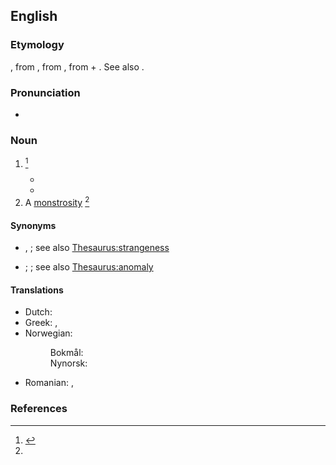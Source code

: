 ==English==

===Etymology===
{{suffix|en|abnormal|alt1=abnorm(al)|ity}}, from {{bor|en|LL.|abnormitas}}, from {{der|en|la|abnormis||irregular, abnormal}}, from {{m|la|ab}} + {{m|la|norm||rule, pattern}}. See also {{m|en|abnormous}}.

===Pronunciation===
* {{a|US}} {{IPA|en|/æbˈnɔɹ.mɪ.ti/}}

===Noun===
{{en-noun|~|abnormities}}

# {{lb|en|rare}} {{alternative form of|en|abnormality}} {{defdate|First attested in the mid 18<sup>th</sup> century.}}<ref name=SOED>{{R:SOED5|page=6}}</ref>
#* {{quote-book|en|year=1893|author=Adeline Dutton Train Whitney|utl=http://www.gutenberg.org/etext/13997|title=Real Folks|passage=Why do critics—some of them—make such short, smart work,—such cheerful, confident despatch, nowadays, of a story with religion in it, as if it were an '''abnormity''',—a thing with sentence of death in itself, like a calf born with two heads,—that needs not their trouble, save to name it as it is?}}
#* {{quote-book|en|year=2017|author=Xinhua News|utl=http://news.xinhuanet.com/english/2017-07/02/c_136411432.htm|title=China says launch of Long March-5 Y2 "unsuccessful"|passage='''Abnormity''' was detected during the flight of the rocket, which blasted off at 7:23 p.m. Sunday from Wenchang Space Launch Center in southern province of Hainan.}}
# A [[monstrosity]] {{defdate|First attested in the mid 19<sup>th</sup> century.}}<ref name=SOED/>

====Synonyms====
* {{sense|abnormality—state of being abnormal}} {{l|en|abnormality}}, {{l|en|weirdness}}; see also [[Thesaurus:strangeness]]
* {{sense|abnormality—something that is abnormal}} {{l|en|aberrant}}; {{l|en|outlier}}; see also [[Thesaurus:anomaly]]

====Translations====
{{trans-top|departure from the ordinary type}}
* Dutch: {{t+|nl|abnormaliteit|m}}
* Greek: {{t+|el|ανωμαλία|f|sc=Grek}}, {{t+|el|τερατούργημα|n|sc=Grek}}
* Norwegian:
*: Bokmål: {{t+|no|abnormitet|m}}
*: Nynorsk: {{t|nn|abnormitet|m}}
{{trans-mid}}
* Romanian: {{t|ro|nenormalitate|f}}, {{t|ro|abnormalitate|f}}
{{trans-bottom}}

===References===
<references/>